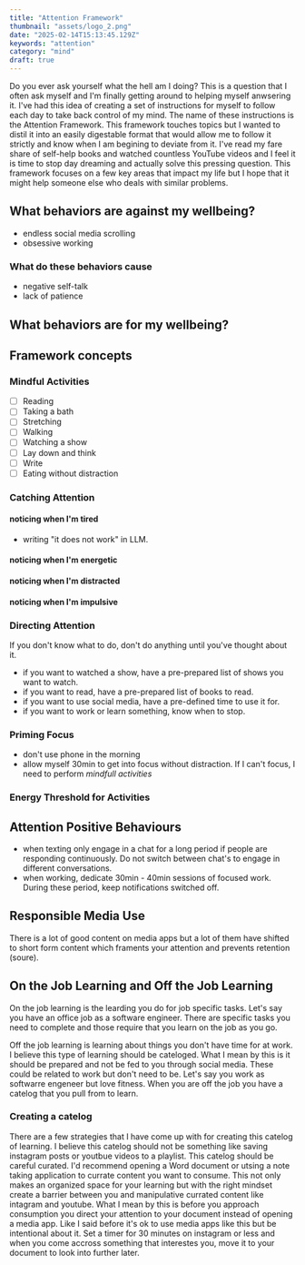 ```yaml
---
title: "Attention Framework"
thumbnail: "assets/logo_2.png"
date: "2025-02-14T15:13:45.129Z"
keywords: "attention"
category: "mind"
draft: true
---
```


Do you ever ask yourself what the hell am I doing? This is a question that I often ask myself and I'm finally getting around to helping myself anwsering it. I've had this idea of creating a set of instructions for myself to follow each day to take back control of my mind. The name of these instructions is the Attention Framework. This framework touches topics but I wanted to distil it into an easily digestable format that would allow me to follow it strictly and know when I am begining to deviate from it. I've read my fare share of self-help books and watched countless YouTube videos and I feel it is time to stop day dreaming and actually solve this pressing question. This framework focuses on a few key areas that impact my life but I hope that it might help someone else who deals with similar problems.

## What behaviors are against my wellbeing?

- endless social media scrolling
- obsessive working

### What do these behaviors cause

- negative self-talk
- lack of patience

## What behaviors are for my wellbeing?

## Framework concepts

### Mindful Activities

- [ ] Reading
- [ ] Taking a bath
- [ ] Stretching
- [ ] Walking
- [ ] Watching a show
- [ ] Lay down and think
- [ ] Write
- [ ] Eating without distraction

### Catching Attention

#### noticing when I'm tired

- writing "it does not work" in LLM.

#### noticing when I'm energetic

#### noticing when I'm distracted

#### noticing when I'm impulsive

### Directing Attention

If you don't know what to do, don't do anything until you've thought about it.

- if you want to watched a show, have a pre-prepared list of shows you want to watch.
- if you want to read, have a pre-prepared list of books to read.
- if you want to use social media, have a pre-defined time to use it for.
- if you want to work or learn something, know when to stop.

### Priming Focus

- don't use phone in the morning
- allow myself 30min to get into focus without distraction. If I can't focus, I need to perform _mindfull activities_

### Energy Threshold for Activities

## Attention Positive Behaviours

- when texting only engage in a chat for a long period if people are responding continuously. Do not switch between chat's to engage in different conversations.
- when working, dedicate 30min - 40min sessions of focused work. During these period, keep notifications switched off.

## Responsible Media Use

There is a lot of good content on media apps but a lot of them have shifted to short form content which framents your attention and prevents retention (soure).

## On the Job Learning and Off the Job Learning

On the job learning is the learding you do for job specific tasks. Let's say you have an office job as a software engineer. There are specific tasks you need to complete and those require that you learn on the job as you go.

Off the job learning is learning about things you don't have time for at work. I believe this type of learning should be cateloged. What I mean by this is it should be prepared and not be fed to you through social media. These could be related to work but don't need to be. Let's say you work as softwarre engeneer but love fitness. When you are off the job you have a catelog that you pull from to learn.

### Creating a catelog

There are a few strategies that I have come up with for creating this catelog of learning. I believe this catelog should not be something like saving instagram posts or youtbue videos to a playlist. This catelog should be careful curated. I'd recommend opening a Word document or utsing a note taking application to currate content you want to consume. This not only makes an organized space for your learning but with the right mindset create a barrier between you and manipulative currated content like intagram and youtube. What I mean by this is before you approach consumption you direct your attention to your document instead of opening a media app. Like I said before it's ok to use media apps like this but be intentional about it. Set a timer for 30 minutes on instagram or less and when you come accross something that interestes you, move it to your document to look into further later.
